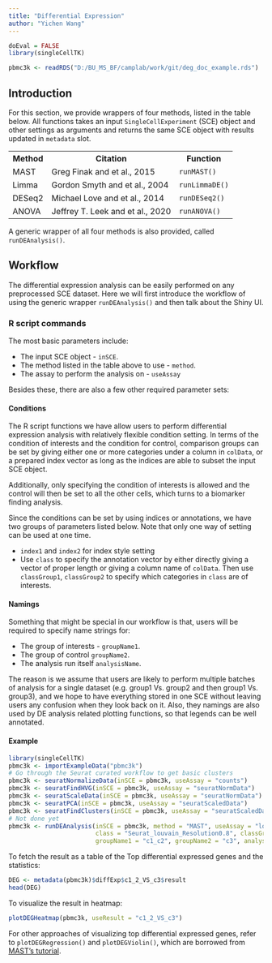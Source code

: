 ```yaml
---
title: "Differential Expression"
author: "Yichen Wang"
---
```


```r
doEval = FALSE
library(singleCellTK)
```
```r
pbmc3k <- readRDS("D:/BU_MS_BF/camplab/work/git/deg_doc_example.rds")
```

## Introduction

For this section, we provide wrappers of four methods, listed in the table below. All functions takes an input `SingleCellExperiment` (SCE) object and other settings as arguments and returns the same SCE object with results updated in `metadata` slot.  

<table>
  <tr>
    <th>Method</th>
    <th>Citation</th>
    <th>Function</th>
  </tr>
  <tr>
    <td>MAST</td>
    <td>Greg Finak and et al., 2015</td>
    <td>`runMAST()`</td>
  </tr>
  <tr>
    <td>Limma</td>
    <td>Gordon Smyth and et al., 2004</td>
    <td>`runLimmaDE()`</td>
  </tr>
  <tr>
    <td>DESeq2</td>
    <td>Michael Love and et al., 2014</td>
    <td>`runDESeq2()`</td>
  </tr>
  <tr>
    <td>ANOVA</td>
    <td>Jeffrey T. Leek and et al., 2020</td>
    <td>`runANOVA()`</td>
  </tr>
</table>

A generic wrapper of all four methods is also provided, called `runDEAnalysis()`.  

## Workflow

The differential expression analysis can be easily performed on any preprocessed SCE dataset. Here we will first introduce the workflow of using the generic wrapper `runDEAnalysis()` and then talk about the Shiny UI.  

### R script commands

The most basic parameters include:  

- The input SCE object - `inSCE`.
- The method listed in the table above to use - `method`.
- The assay to perform the analysis on - `useAssay`

Besides these, there are also a few other required parameter sets:  

#### Conditions

The R script functions we have allow users to perform differential expression analysis with relatively flexible condition setting. In terms of the condition of interests and the condition for control, comparison groups can be set by giving either one or more categories under a column in `colData`, or a prepared index vector as long as the indices are able to subset the input SCE object.  

Additionally, only specifying the condition of interests is allowed and the control will then be set to all the other cells, which turns to a biomarker finding analysis.  

Since the conditions can be set by using indices or annotations, we have two groups of parameters listed below. Note that only one way of setting can be used at one time.  

- `index1` and `index2` for index style setting
- Use `class` to specify the annotation vector by either directly giving a vector of proper length or giving a column name of `colData`. Then use `classGroup1`, `classGroup2` to specify which categories in `class` are of interests.  

#### Namings

Something that might be special in our workflow is that, users will be required to specify name strings for: 

- The group of interests - `groupName1`.
- The group of control `groupName2`.
- The analysis run itself `analysisName`. 

The reason is we assume that users are likely to perform multiple batches of analysis for a single dataset (e.g. group1 Vs. group2 and then group1 Vs. group3), and we hope to have everything stored in one SCE without leaving users any confusion when they look back on it. Also, they namings are also used by DE analysis related plotting functions, so that legends can be well annotated.  

#### Example

```R
library(singleCellTK)
pbmc3k <- importExampleData("pbmc3k")
# Go through the Seurat curated workflow to get basic clusters
pbmc3k <- seuratNormalizeData(inSCE = pbmc3k, useAssay = "counts")
pbmc3k <- seuratFindHVG(inSCE = pbmc3k, useAssay = "seuratNormData")
pbmc3k <- seuratScaleData(inSCE = pbmc3k, useAssay = "seuratNormData")
pbmc3k <- seuratPCA(inSCE = pbmc3k, useAssay = "seuratScaledData")
pbmc3k <- seuratFindClusters(inSCE = pbmc3k, useAssay = "seuratScaledData")
# Not done yet
pbmc3k <- runDEAnalysis(inSCE = pbmc3k, method = "MAST", useAssay = "logcounts",
                        class = "Seurat_louvain_Resolution0.8", classGroup1 = c(1, 2), classGroup2 = 3,
                        groupName1 = "c1_c2", groupName2 = "c3", analysisName = "c1_2_VS_c3")
```

To fetch the result as a table of the Top differential expressed genes and the statistics:  

```R
DEG <- metadata(pbmc3k)$diffExp$c1_2_VS_c3$result
head(DEG)
```

To visualize the result in heatmap:  

```R
plotDEGHeatmap(pbmc3k, useResult = "c1_2_VS_c3")
```

For other approaches of visualizing top differential expressed genes, refer to `plotDEGRegression()` and `plotDEGViolin()`, which are borrowed from [MAST's tutorial](https://www.bioconductor.org/packages/release/bioc/vignettes/MAST/inst/doc/MAITAnalysis.html#401_visualization_of_50_most_differentially_expressed_genes).  


